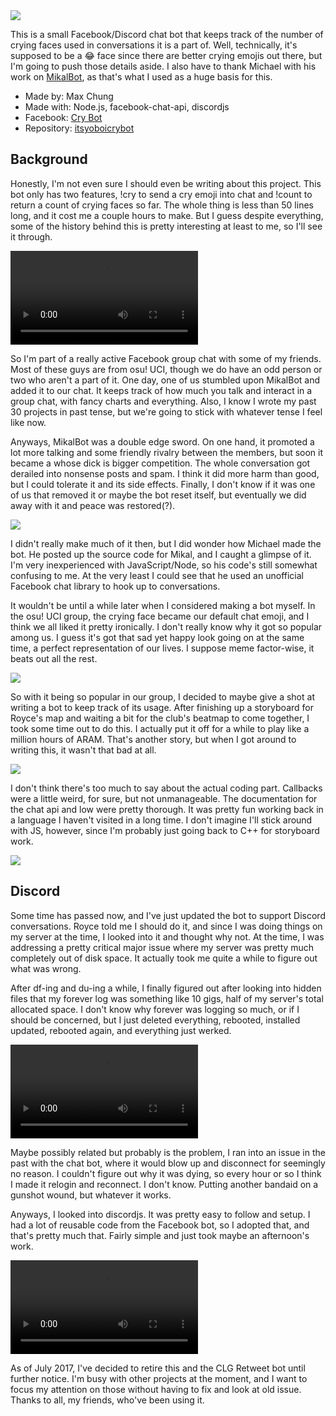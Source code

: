 <img src="https://maxrchung-rails.s3.amazonaws.com/uploads/asian_wassup2.jpg" />

This is a small Facebook/Discord chat bot that keeps track of the number of crying faces used in conversations it is a part of. Well, technically, it's supposed to be a :joy: face since there are better crying emojis out there, but I'm going to push those details aside. I also have to thank Michael with his work on [MikalBot](https://github.com/failedxyz/MikalBot), as that's what I used as a huge basis for this.

- Made by: Max Chung
- Made with: Node.js, facebook-chat-api, discordjs
- Facebook: [Cry Bot](https://www.facebook.com/itsyoboicrybot)
- Repository: [itsyoboicrybot](https://github.com/maxrchung/itsyoboicrybot)

## Background

Honestly, I'm not even sure I should even be writing about this project. This bot only has two features, !cry to send a cry emoji into chat and !count to return a count of crying faces so far. The whole thing is less than 50 lines long, and it cost me a couple hours to make. But I guess despite everything, some of the history behind this is pretty interesting at least to me, so I'll see it through.

<video autoPlay controls loop>
  <source src="https://maxrchung-rails.s3.amazonaws.com/uploads/stubby_showdown.webm" />
</video>

So I'm part of a really active Facebook group chat with some of my friends. Most of these guys are from osu! UCI, though we do have an odd person or two who aren't a part of it. One day, one of us stumbled upon MikalBot and added it to our chat. It keeps track of how much you talk and interact in a group chat, with fancy charts and everything. Also, I know I wrote my past 30 projects in past tense, but we're going to stick with whatever tense I feel like now.

Anyways, MikalBot was a double edge sword. On one hand, it promoted a lot more talking and some friendly rivalry between the members, but soon it became a whose dick is bigger competition. The whole conversation got derailed into nonsense posts and spam. I think it did more harm than good, but I could tolerate it and its side effects. Finally, I don't know if it was one of us that removed it or maybe the bot reset itself, but eventually we did away with it and peace was restored(?).

<img src="https://maxrchung-rails.s3.amazonaws.com/uploads/cupcake_ptsd.gif" />

I didn't really make much of it then, but I did wonder how Michael made the bot. He posted up the source code for Mikal, and I caught a glimpse of it. I'm very inexperienced with JavaScript/Node, so his code's still somewhat confusing to me. At the very least I could see that he used an unofficial Facebook chat library to hook up to conversations.

It wouldn't be until a while later when I considered making a bot myself. In the osu! UCI group, the crying face became our default chat emoji, and I think we all liked it pretty ironically. I don't really know why it got so popular among us. I guess it's got that sad yet happy look going on at the same time, a perfect representation of our lives. I suppose meme factor-wise, it beats out all the rest.

<img src="https://maxrchung-rails.s3.amazonaws.com/uploads/royce_yellow.jpg" />

So with it being so popular in our group, I decided to maybe give a shot at writing a bot to keep track of its usage. After finishing up a storyboard for Royce's map and waiting a bit for the club's beatmap to come together, I took some time out to do this. I actually put it off for a while to play like a million hours of ARAM. That's another story, but when I got around to writing this, it wasn't that bad at all.

<img src="https://maxrchung-rails.s3.amazonaws.com/uploads/top_nop.png" />

I don't think there's too much to say about the actual coding part. Callbacks were a little weird, for sure, but not unmanageable. The documentation for the chat api and low were pretty thorough. It was pretty fun working back in a language I haven't visited in a long time. I don't imagine I'll stick around with JS, however, since I'm probably just going back to C++ for storyboard work.

<img src="https://maxrchung-rails.s3.amazonaws.com/uploads/royce_blue.jpg" />

## Discord

Some time has passed now, and I've just updated the bot to support Discord conversations. Royce told me I should do it, and since I was doing things on my server at the time, I looked into it and thought why not. At the time, I was addressing a pretty critical major issue where my server was pretty much completely out of disk space. It actually took me quite a while to figure out what was wrong.

After df-ing and du-ing a while, I finally figured out after looking into hidden files that my forever log was something like 10 gigs, half of my server's total allocated space. I don't know why forever was logging so much, or if I should be concerned, but I just deleted everything, rebooted, installed updated, rebooted again, and everything just werked.

<video autoPlay loop controls>
  <source src="https://maxrchung-rails.s3.amazonaws.com/uploads/alpaca_boop.mp4" />
</video>

Maybe possibly related but probably is the problem, I ran into an issue in the past with the chat bot, where it would blow up and disconnect for seemingly no reason. I couldn't figure out why it was dying, so every hour or so I think I made it relogin and reconnect. I don't know. Putting another bandaid on a gunshot wound, but whatever it works.

Anyways, I looked into discordjs. It was pretty easy to follow and setup. I had a lot of reusable code from the Facebook bot, so I adopted that, and that's pretty much that. Fairly simple and just took maybe an afternoon's work.

<video autoPlay loop controls>
  <source src="https://maxrchung-rails.s3.amazonaws.com/uploads/corgi_sweeper.mp4" />
</video>

As of July 2017, I've decided to retire this and the CLG Retweet bot until further notice. I'm busy with other projects at the moment, and I want to focus my attention on those without having to fix and look at old issue. Thanks to all, my friends, who've been using it.
